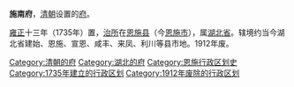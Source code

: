 '''施南府'''，[[清朝|清朝]]设置的[[府_(行政区划)|府]]。

[[雍正|雍正]]十三年（1735年）置，[[治所|治所]]在[[恩施县|恩施县]]（今[[恩施市|恩施市]]），属[[湖北省|湖北省]]。辖境约当今湖北省建始、恩施、宣恩、咸丰、来凤、利川等县市地。1912年废。 

{{清朝湖北省行政區劃|nocat}}
{{湖北省历史二级政区|nocat}}
{{湖北行政区划小作品}}
[[Category:清朝的府|Category:清朝的府]]
[[Category:湖北的府|Category:湖北的府]]
[[Category:恩施行政区划史|Category:恩施行政区划史]]
[[Category:1735年建立的行政区划|Category:1735年建立的行政区划]]
[[Category:1912年废除的行政区划|Category:1912年废除的行政区划]]